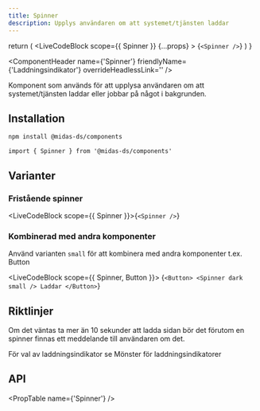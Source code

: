 ```yaml
---
title: Spinner
description: Upplys användaren om att systemet/tjänsten laddar
---
```



  return (
    <LiveCodeBlock
      scope={{ Spinner }}
      {...props}
    >
      {`<Spinner />`}
    </LiveCodeBlock>
  )
}

<ComponentHeader
  name={'Spinner'}
  friendlyName={'Laddningsindikator'}
  overrideHeadlessLink=''
/>

Komponent som används för att upplysa användaren om att systemet/tjänsten laddar eller jobbar på något i bakgrunden.

<Example hideCode />

## Installation

```bash npm2yarn
npm install @midas-ds/components
```

```tsx
import { Spinner } from '@midas-ds/components'
```

<Example hideExample />

## Varianter

### Fristående spinner

<LiveCodeBlock scope={{ Spinner }}>{`<Spinner />`}</LiveCodeBlock>

### Kombinerad med andra komponenter

Använd varianten `small` för att kombinera med andra komponenter t.ex. Button

<LiveCodeBlock scope={{ Spinner, Button }}>
  {`<Button>
  <Spinner
    dark
    small
  />
  Laddar
</Button>`}
</LiveCodeBlock>

## Riktlinjer

Om det väntas ta mer än 10 sekunder att ladda sidan bör det förutom en spinner finnas ett meddelande till användaren om det.

För val av laddningsindikator se <Link href="/design-patterns/page-loading" >Mönster för laddningsindikatorer</Link>

## API

<PropTable name={'Spinner'} />
